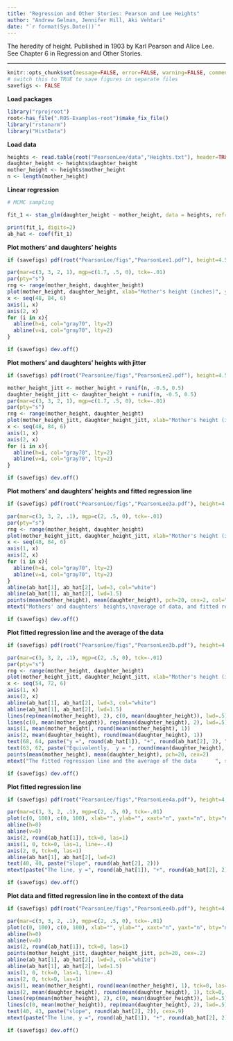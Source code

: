 ```yaml
---
title: "Regression and Other Stories: Pearson and Lee Heights"
author: "Andrew Gelman, Jennifer Hill, Aki Vehtari"
date: "`r format(Sys.Date())`"
---
```


The heredity of height. Published in 1903 by Karl Pearson and Alice
Lee. See Chapter 6 in Regression and Other Stories.

-------------


```r
knitr::opts_chunk$set(message=FALSE, error=FALSE, warning=FALSE, comment=NA)
# switch this to TRUE to save figures in separate files
savefigs <- FALSE
```

**Load packages**

```r
library("rprojroot")
root<-has_file(".ROS-Examples-root")$make_fix_file()
library("rstanarm")
library("HistData")
```

**Load data**

```r
heights <- read.table(root("PearsonLee/data","Heights.txt"), header=TRUE)
daughter_height <- heights$daughter_height
mother_height <- heights$mother_height
n <- length(mother_height)
```

**Linear regression**

```r
# MCMC sampling
```
```r
fit_1 <- stan_glm(daughter_height ~ mother_height, data = heights, refresh = 0)
```
```r
print(fit_1, digits=2)
ab_hat <- coef(fit_1)
```

**Plot mothers' and daughters' heights**

```r
if (savefigs) pdf(root("PearsonLee/figs","PearsonLee1.pdf"), height=4.5, width=4.5)
```
```r
par(mar=c(3, 3, 2, 1), mgp=c(1.7, .5, 0), tck=-.01)
par(pty="s")
rng <- range(mother_height, daughter_height)
plot(mother_height, daughter_height, xlab="Mother's height (inches)", ylab="Adult daughter's height (inches)", bty="l", xlim=rng, ylim=rng, xaxt="n", yaxt="n", pch=20, cex=.5)
x <- seq(48, 84, 6)
axis(1, x)
axis(2, x)
for (i in x){
  abline(h=i, col="gray70", lty=2)
  abline(v=i, col="gray70", lty=2)
}
```
```r
if (savefigs) dev.off()
```

**Plot mothers' and daughters' heights with jitter**

```r
if (savefigs) pdf(root("PearsonLee/figs","PearsonLee2.pdf"), height=4.5, width=4.5)
```
```r
mother_height_jitt <- mother_height + runif(n, -0.5, 0.5)
daughter_height_jitt <- daughter_height + runif(n, -0.5, 0.5)
par(mar=c(3, 3, 2, 1), mgp=c(1.7, .5, 0), tck=-.01)
par(pty="s")
rng <- range(mother_height, daughter_height)
plot(mother_height_jitt, daughter_height_jitt, xlab="Mother's height (inches)", ylab="Adult daughter's height (inches)", bty="l", xlim=rng, ylim=rng, xaxt="n", yaxt="n", pch=20, cex=.2)
x <- seq(48, 84, 6)
axis(1, x)
axis(2, x)
for (i in x){
  abline(h=i, col="gray70", lty=2)
  abline(v=i, col="gray70", lty=2)
}
```
```r
if (savefigs) dev.off()
```

**Plot mothers' and daughters' heights and fitted regression line**

```r
if (savefigs) pdf(root("PearsonLee/figs","PearsonLee3a.pdf"), height=4.5, width=4.5)
```
```r
par(mar=c(3, 3, 2, .1), mgp=c(2, .5, 0), tck=-.01)
par(pty="s")
rng <- range(mother_height, daughter_height)
plot(mother_height_jitt, daughter_height_jitt, xlab="Mother's height (inches)", ylab="Adult daughter's height (inches)", bty="l", xlim=c(rng[1], rng[2]), ylim=rng, xaxt="n", yaxt="n", pch=20, cex=.2)
x <- seq(48, 84, 6)
axis(1, x)
axis(2, x)
for (i in x){
  abline(h=i, col="gray70", lty=2)
  abline(v=i, col="gray70", lty=2)
}
abline(ab_hat[1], ab_hat[2], lwd=3, col="white")
abline(ab_hat[1], ab_hat[2], lwd=1.5)
points(mean(mother_height), mean(daughter_height), pch=20, cex=2, col="white")
mtext("Mothers' and daughters' heights,\naverage of data, and fitted regression line", side=3, line=0)
```
```r
if (savefigs) dev.off()
```

**Plot fitted regression line and the average of the data**

```r
if (savefigs) pdf(root("PearsonLee/figs","PearsonLee3b.pdf"), height=4.5, width=4.5)
```
```r
par(mar=c(3, 3, 2, .1), mgp=c(2, .5, 0), tck=-.01)
par(pty="s")
rng <- range(mother_height, daughter_height)
plot(mother_height_jitt, daughter_height_jitt, xlab="Mother's height (inches)", ylab="Adult daughter's height (inches)", bty="l", xlim=c(rng[1], rng[2]), ylim=rng, xaxt="n", yaxt="n", pch=20, cex=.2, type="n")
x <- seq(54, 72, 6)
axis(1, x)
axis(2, x)
abline(ab_hat[1], ab_hat[2], lwd=3, col="white")
abline(ab_hat[1], ab_hat[2], lwd=1.5)
lines(rep(mean(mother_height), 2), c(0, mean(daughter_height)), lwd=.5)
lines(c(0, mean(mother_height)), rep(mean(daughter_height), 2), lwd=.5)
axis(1, mean(mother_height), round(mean(mother_height), 1))
axis(2, mean(daughter_height), round(mean(daughter_height), 1))
text(68, 64, paste("y =", round(ab_hat[1]), "+", round(ab_hat[2], 2), "x"))
text(63, 62, paste("Equivalently,  y = ", round(mean(daughter_height), 1), " + ", round(ab_hat[2], 2), " * (x - ", round(mean(mother_height), 1), ")", sep=""))
points(mean(mother_height), mean(daughter_height), pch=20, cex=2)
mtext("The fitted regression line and the average of the data      ", side=3, line=1)
```
```r
if (savefigs) dev.off()
```

**Plot fitted regression line**

```r
if (savefigs) pdf(root("PearsonLee/figs","PearsonLee4a.pdf"), height=4, width=4.5)
```
```r
par(mar=c(3, 3, 2, .1), mgp=c(2, .5, 0), tck=-.01)
plot(c(0, 100), c(0, 100), xlab="", ylab="", xaxt="n", yaxt="n", bty="n", type="n")
abline(h=0)
abline(v=0)
axis(2, round(ab_hat[1]), tck=0, las=1)
axis(1, 0, tck=0, las=1, line=-.4)
axis(2, 0, tck=0, las=1)
abline(ab_hat[1], ab_hat[2], lwd=2)
text(40, 40, paste("slope", round(ab_hat[2], 2)))
mtext(paste("The line, y =", round(ab_hat[1]), "+", round(ab_hat[2], 2), "x"), side=3, line=0)
```
```r
if (savefigs) dev.off()
```

**Plot data and fitted regression line in the context of the data**

```r
if (savefigs) pdf(root("PearsonLee/figs","PearsonLee4b.pdf"), height=4, width=4.5)
```
```r
par(mar=c(3, 3, 2, .1), mgp=c(2, .5, 0), tck=-.01)
plot(c(0, 100), c(0, 100), xlab="", ylab="", xaxt="n", yaxt="n", bty="n", type="n")
abline(h=0)
abline(v=0)
axis(2, round(ab_hat[1]), tck=0, las=1)
points(mother_height_jitt, daughter_height_jitt, pch=20, cex=.2)
abline(ab_hat[1], ab_hat[2], lwd=3, col="white")
abline(ab_hat[1], ab_hat[2], lwd=1.5)
axis(1, 0, tck=0, las=1, line=-.4)
axis(2, 0, tck=0, las=1)
axis(1, mean(mother_height), round(mean(mother_height), 1), tck=0, las=1, line=-.4)
axis(2, mean(daughter_height), round(mean(daughter_height), 1), tck=0, las=1, line=-.7)
lines(rep(mean(mother_height), 2), c(0, mean(daughter_height)), lwd=.5)
lines(c(0, mean(mother_height)), rep(mean(daughter_height), 2), lwd=.5)
text(40, 43, paste("slope", round(ab_hat[2], 2)), cex=.9)
mtext(paste("The line, y =", round(ab_hat[1]), "+", round(ab_hat[2], 2), "x, in the context of the data"), side=3, line=0)
```
```r
if (savefigs) dev.off()
```

